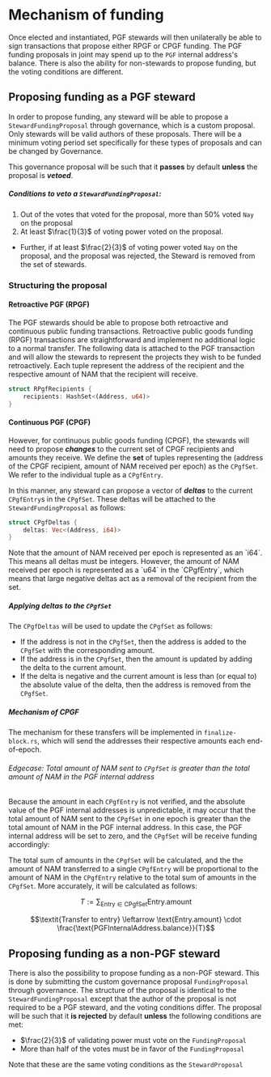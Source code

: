 
# Mechanism of funding

Once elected and instantiated, PGF stewards will then unilaterally be able to sign transactions that propose either RPGF or CPGF funding. The PGF funding proposals in joint may spend up to the `PGF` internal address's balance.
There is also the ability for non-stewards to propose funding, but the voting conditions are different.

## Proposing funding as a PGF steward
In order to propose funding, any steward will be able to propose a `StewardFundingProposal` through governance, which is a custom proposal. 
Only stewards will be valid authors of these proposals. There will be a minimum voting period set specifically for these types of proposals and can be changed by Governance. 

This governance proposal will be such that it **passes** by default **unless** the proposal is ***vetoed***.

##### Conditions to veto a `StewardFundingProposal`:
1. Out of the votes that voted for the proposal, more than $50\%$ voted `Nay` on the proposal
2. At least $\frac{1}{3}$ of voting power voted on the proposal.
  - Further, if at least $\frac{2}{3}$ of voting power voted `Nay` on the proposal, and the proposal was rejected, the Steward is removed from the set of stewards.

### Structuring the proposal

#### Retroactive PGF (RPGF)
The PGF stewards should be able to propose both retroactive and continuous public funding transactions. 
Retroactive public goods funding (RPGF) transactions are straightforward and implement no additional logic to a normal transfer.
The following data is attached to the PGF transaction and will allow the stewards to represent the projects they wish to be funded retroactively. 
Each tuple represent the address of the recipient and the respective amount of NAM that the recipient will receive.

```rust
struct RPgfRecipients {
    recipients: HashSet<(Address, u64)>
}
```

#### Continuous PGF (CPGF)
However, for continuous public goods funding (CPGF), the stewards will need to propose ***changes*** to the current set of CPGF recipients and amounts they receive.
We define the **set** of tuples representing the (address of the CPGF recipient, amount of NAM received per epoch) as the `CPgfSet`.
We refer to the individual tuple as a `CPgfEntry`.

In this manner, any steward can propose a vector of ***deltas*** to the current `CPgfEntry`s in the `CPgfSet`. 
These deltas will be attached to the `StewardFundingProposal` as follows:

```rust 
struct CPgfDeltas {
    deltas: Vec<(Address, i64)>
}
```

<Callout type="info">
  Note that the amount of NAM received per epoch is represented as an `i64`. This means all deltas must be integers.
  However, the amount of NAM received per epoch is represented as a `u64` in the `CPgfEntry`, which means that large negative deltas act as a removal of the recipient from the set.
</Callout>

##### Applying deltas to the `CPgfSet`
The `CPgfDeltas` will be used to update the `CPgfSet` as follows:

- If the address is not in the `CPgfSet`, then the address is added to the `CPgfSet` with the corresponding amount.
- If the address is in the `CPgfSet`, then the amount is updated by adding the delta to the current amount.
- If the delta is negative and the current amount is less than (or equal to) the absolute value of the delta, then the address is removed from the `CPgfSet`.

##### Mechanism of CPGF
The mechanism for these transfers will be implemented in `finalize-block.rs`, which will send the addresses their respective amounts each end-of-epoch.

###### Edgecase: Total amount of NAM sent to `CPgfSet` is greater than the total amount of NAM in the PGF internal address
Because the amount in each `CPgfEntry` is not verified, and the absolute value of the PGF internal addresses is unpredictable, it may occur that the total amount of NAM sent to the `CPgfSet` in one epoch is greater than the total amount of NAM in the PGF internal address.
In this case, the PGF internal address will be set to zero, and the `CPgfSet` will be receive funding accordingly:

The total sum of amounts in the `CPgfSet` will be calculated, and the the amount of NAM transferred to a single `CPgfEntry` will be proportional to the amount of NAM in the `CPgfEntry` relative to the total sum of amounts in the `CPgfSet`.
More accurately, it will be calculated as follows:

$$T:= \sum_{\text{Entry} \in \text{CPgfSet}} {\text{Entry.amount}}$$

$$\textit{Transfer to entry} \leftarrow \text{Entry.amount} \cdot \frac{\text{PGFInternalAddress.balance}}{T}$$


## Proposing funding as a non-PGF steward

There is also the possibility to propose funding as a non-PGF steward. This is done by submitting the custom governance proposal `FundingProposal` through governance.
The structure of the proposal is identical to the `StewardFundingProposal` except that the author of the proposal is not required to be a PGF steward, and the voting conditions differ.
The proposal will be such that it **is rejected** by default **unless** the following conditions are met:
  - $\frac{2}{3}$ of validating power must vote on the `FundingProposal` 
  - More than half of the votes must be in favor of the `FundingProposal`

Note that these are the same voting conditions as the `StewardProposal`

